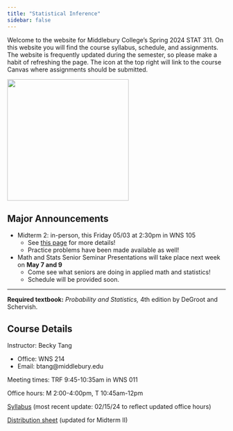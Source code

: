```yaml
---
title: "Statistical Inference"
sidebar: false
---
```


Welcome to the website for Middlebury College's Spring 2024 STAT 311. On this website you will find the course syllabus, schedule, and assignments. The website is frequently updated during the semester, so please make a habit of refreshing the page. The icon at the top right will link to the course Canvas where assignments should be submitted.

![](img/chi2.png){fig-align="center" width="280"}

## Major Announcements

-   Midterm 2: in-person, this Friday 05/03 at 2:30pm in WNS 105
    -   See [this page](exam.qmd#sec-midterm2) for more details!
    -   Practice problems have been made available as well!
-   Math and Stats Senior Seminar Presentations will take place next week on **May 7 and 9**
    -   Come see what seniors are doing in applied math and statistics!
    -   Schedule will be provided soon.

------------------------------------------------------------------------

**Required textbook:** *Probability and Statistics,* 4th edition by DeGroot and Schervish.

## Course Details

Instructor: Becky Tang

-   Office: WNS 214
-   Email: btang\@middlebury.edu

Meeting times: TRF 9:45-10:35am in WNS 011

Office hours: M 2:00-4:00pm, T 10:45am-12pm

[Syllabus](Stat311_Syllabus.pdf) (most recent update: 02/15/24 to reflect updated office hours)

[Distribution sheet](weeks/exam/distributions_311_midterm2.pdf) (updated for Midterm II)

## 
